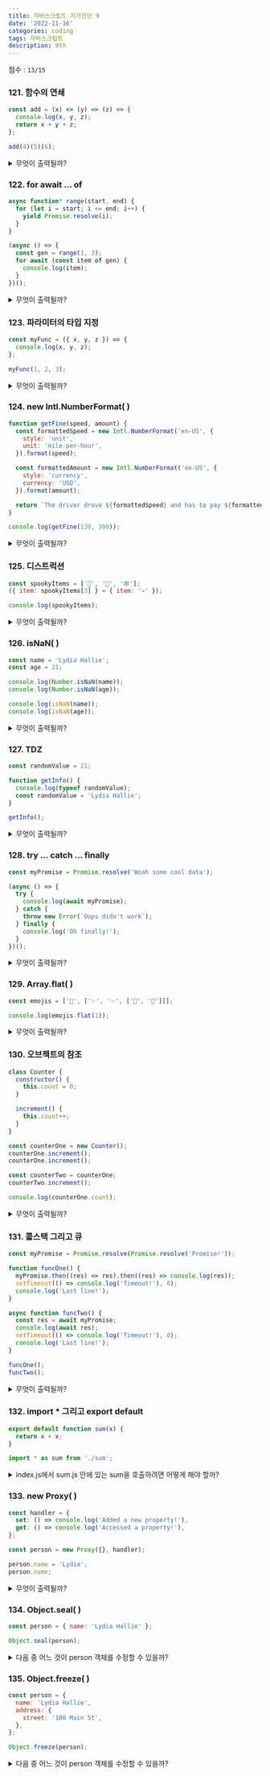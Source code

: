 ```yaml
---
title: 자바스크립트 자가진단 9
date: '2022-11-16'
categories: coding
tags: 자바스크립트
description: 9th
---
```

<HeadingNavigator />

점수 : `13/15`

### 121. 함수의 연쇄
```js
const add = (x) => (y) => (z) => {
  console.log(x, y, z);
  return x + y + z;
};

add(4)(5)(6);
```
<details>
  <summary>무엇이 출력될까?</summary>
    <>
    - 내 생각 : `4, 5, 6`
    - 이유? : 함수는 객체고, 파라미터는 변수다. 상위 함수에서 받은 인수는 하위 함수에서도 살아 있다.
    ---
    - 사족 : -
    - 오답노트 : -
    </>
</details>

### 122. for await ... of
```js
async function* range(start, end) {
  for (let i = start; i <= end; i++) {
    yield Promise.resolve(i);
  }
}

(async () => {
  const gen = range(1, 3);
  for await (const item of gen) {
    console.log(item);
  }
})();
```
<details>
  <summary>무엇이 출력될까?</summary>
    <>
    - 내 생각 : `1 2 3`
    - 이유? : gen에는 해결되지 않은 값 `Promise.resolve(1)` `Promise.resolve(2)` `Promise.resolve(3)`이 들어온다. `await`는 이들의 해결을 기다린다. 
    ---
    - 사족 : -
    - 오답노트 : -
    </>
</details>

### 123. 파라미터의 타입 지정
```js
const myFunc = ({ x, y, z }) => {
  console.log(x, y, z);
};

myFunc(1, 2, 3);
```
<details>
  <summary>무엇이 출력될까?</summary>
    <>
    - 내 생각 : `undefined undefined undefined`
    - 이유? : 파라미터는 오브젝트 `{x, y, z}` 받는다. 하지만 들어간 건 숫자 1, 2, 3이다. 
    ---
    - 사족 : -
    - 오답노트 : -
    </>
</details>

### 124. new Intl.NumberFormat(  )
```js
function getFine(speed, amount) {
  const formattedSpeed = new Intl.NumberFormat('en-US', {
    style: 'unit',
    unit: 'mile-per-hour',
  }).format(speed);

  const formattedAmount = new Intl.NumberFormat('en-US', {
    style: 'currency',
    currency: 'USD',
  }).format(amount);

  return `The driver drove ${formattedSpeed} and has to pay ${formattedAmount}`;
}

console.log(getFine(130, 300));
```
<details>
  <summary>무엇이 출력될까?</summary>
    <>
    - 내 생각 : `The driver drove 130 mph and has to pay $300.00`
    - 이유? : `new Intl.NumberFormat()`을 이용해 스타일을 지정했다.
    ---
    - 사족 : `locale`을 이용한 날짜 지정도 할 수 있다.
    - 오답노트 : -
    </>
</details>

### 125. 디스트럭션
```js
const spookyItems = ['👻', '🎃', '🕸'];
({ item: spookyItems[3] } = { item: '💀' });

console.log(spookyItems);
```
<details>
  <summary>무엇이 출력될까?</summary>
    <>
    - 내 생각 : `['👻', '🎃', '🕸', '💀'];`
    - 이유? : 디스트럭션에 의해 `spookyItems[3] = "💀"`이 된다.
    ---
    - 사족 : -
    - 오답노트 : -
    </>
</details>

### 126. isNaN(  )
```js
const name = 'Lydia Hallie';
const age = 21;

console.log(Number.isNaN(name));
console.log(Number.isNaN(age));

console.log(isNaN(name));
console.log(isNaN(age));
```
<details>
  <summary>무엇이 출력될까?</summary>
    <>
    - 내 생각 : `false`, `false`, `true`, `false`
    - 이유? : `isNaN`은 전달한 값이 숫자인지 아닌지 확인한다.
    ---
    - 사족 : `isNaN`의 모호함 때문에 `Number.isNaN()`을 사용하라고 한다(mdn web docs). 문자 `"37"`을 숫자로 치환해서 받는다든지, `true`를 숫자로 받는다든지 등의 문제가 있다.  
    `isNaN('37') // false`.  
    `Number.isNaN()`은 `숫자면서 NaN`이면 true, 아니면 false를 내뱉는다.
    - 오답노트 : -
    </>
</details>

### 127. TDZ
```js
const randomValue = 21;

function getInfo() {
  console.log(typeof randomValue);
  const randomValue = 'Lydia Hallie';
}

getInfo();
```
<details>
  <summary>무엇이 출력될까?</summary>
    <>
    - 내 생각 : `ReferenceError`
    - 이유? : 앞에서도 나온 문제다. 함수 내에서 새로이 선언된 `const` randomvalue가 함수 객체 최상단으로 호이스팅된다. 이니셜라이징은 이뤄지지 않은 상태다. 참조 에러가 난다.
    ---
    - 사족 : Temporal Dead Zone, 일시적 사각지대라고 흔히 번역된다.
    - 오답노트 : -
    </>
</details>

### 128. try ... catch ... finally
```js
const myPromise = Promise.resolve('Woah some cool data');

(async () => {
  try {
    console.log(await myPromise);
  } catch {
    throw new Error(`Oops didn't work`);
  } finally {
    console.log('Oh finally!');
  }
})();
```
<details>
  <summary>무엇이 출력될까?</summary>
    <>
    - 내 생각 : `Woah some cool data Oh finally!`
    - 이유? : `try()`가 성공하기 때문에 `catch()` 예외처리를 건너 뛰고 `finally()`로 향한다.
    ---
    - 사족 : -
    - 오답노트 : -
    </>
</details>

### 129. Array.flat(  )
```js
const emojis = ['🥑', ['✨', '✨', ['🍕', '🍕']]];

console.log(emojis.flat(1));
```
<details>
  <summary>무엇이 출력될까?</summary>
    <>
    - 내 생각 : `['🥑', '✨', '✨', ['🍕', '🍕']]`
    - 이유? : 이렇게 표현하는 게 맞는지 모르겠지만, 현재 배열의 깊이는 2다(0을 기준으로, 배열 안에 두개의 배열이 더 있다). `flat()`은 이를 평평하게 만든다. 지금 같은 경우 깊이 1, 그러니까 배열 안에서 가장 먼저 등장하는 배열 하나를 해체한다.
    ---
    - 사족 : -
    - 오답노트 : -
    </>
</details>

### 130. 오브젝트의 참조
```js
class Counter {
  constructor() {
    this.count = 0;
  }

  increment() {
    this.count++;
  }
}

const counterOne = new Counter();
counterOne.increment();
counterOne.increment();

const counterTwo = counterOne;
counterTwo.increment();

console.log(counterOne.count);
```
<details>
  <summary>무엇이 출력될까?</summary>
    <>
    - 내 생각 : `3`
    - 이유? :  counterTwo는 counterOne과 같은 객체를 참조한다. counterTwo의 값을 1 증가시켰다.
    ---
    - 사족 : -
    - 오답노트 : -
    </>
</details>

### 131. 콜스택 그리고 큐
```js
const myPromise = Promise.resolve(Promise.resolve('Promise!'));

function funcOne() {
  myPromise.then((res) => res).then((res) => console.log(res));
  setTimeout(() => console.log('Timeout!'), 0);
  console.log('Last line!');
}

async function funcTwo() {
  const res = await myPromise;
  console.log(await res);
  setTimeout(() => console.log('Timeout!'), 0);
  console.log('Last line!');
}

funcOne();
funcTwo();
```
<details>
  <summary>무엇이 출력될까?</summary>
    <>
    - 내 생각 : `Last line!`, `Promise!`, `Promise!`, `Last line!`, `Timeout!`, `Timeout!`
    - 이유? : `funcOne`이 실행되고, `Promise` 처리에는 시간이 걸린다. `await`가 걸려있지 않기 때문에 다음줄을 먼저 실행한다. `setTimeout()`은 콜스택이 아니라 큐에 대기명단을 올린다.
    `funcTwo`가 실행되고 `await`이 걸린 `Promise`의 해결을 기다린다. 이번에도 `setTimeout()`은 마지막에 실행된다. 콘솔이 출력된다.
    ---
    - 사족 : 프로미스의 `.then()` 콜백함수 부분은 큐로 보내진다. 이후 콜스택이 비워졌을 때 처리된다.
    - 오답노트 : -
    </>
</details>

### 132. import * 그리고 export default
```js sum.js
export default function sum(x) {
  return x + x;
}
```
```js index.js
import * as sum from './sum';
```
<details>
  <summary>index.js에서 sum.js 안에 있는 sum을 호출하려면 어떻게 해야 할까?</summary>
    <>
    - 내 생각 : `sum.default(4)`
    - 이유? : `와일드카드(*)`로 모듈 전체를 가져왔고 `default`로 내보낸 변수는 모듈 객체에 `{ default: ~}` 로 들어온다.
    ---
    - 사족 : -
    - 오답노트 : -
    </>
</details>

### 133. new Proxy(  ) 
```js
const handler = {
  set: () => console.log('Added a new property!'),
  get: () => console.log('Accessed a property!'),
};

const person = new Proxy({}, handler);

person.name = 'Lydia';
person.name;
```
<details>
  <summary>무엇이 출력될까?</summary>
    <>
    - 내 생각 : `Added a new property!`, `Accessed a property!`
    - 이유? : 솔직히 프록시의 역할을 잘 몰랐다. handler엔 `set`, `get` 함수가 심어져 있다. person 인스턴스이 이를 연결하는 것 같다..
    ---
    - 사족 : 틀렸다고 하자.
    - 오답노트 :  `Proxy` 객체를 사용하면, 두번째 인수로 전달한 오브젝트 사용자 지정동작을 추가할 수 있다고 한다. `set`과 `get`을 설정하면 값이 추가되거나 호출될 때 반응하는 오브젝트 데이터 추가/수정 알리미?를 만들 수 있다.
    </>
</details>

### 134. Object.seal(  )
```js
const person = { name: 'Lydia Hallie' };

Object.seal(person);
```
<details>
  <summary> 다음 중 어느 것이 person 객체를 수정할 수 있을까?</summary>
    <>
    - 내 생각 : `Object.assign(person, { age: 21 })`
    - 이유? : `Object.seal()`을 통해 데이터를 감췄다. 그 뉘앙스에서, 닷 접근은 금지될 거라고 생각했다.
    ---
    - 오답노트 : `Object.seal()`을 사용하면 속성이 *추가*되거나, *제거*되는 것을 막는다. 이미 존재하는 값의 *수정은 가능*하다.
    - 사족 : -
    </>
</details>

### 135. Object.freeze(  )
```js
const person = {
  name: 'Lydia Hallie',
  address: {
    street: '100 Main St',
  },
};

Object.freeze(person);
```
<details>
  <summary> 다음 중 어느 것이 person 객체를 수정할 수 있을까?</summary>
    <>
    - 내 생각 : `person.address.street = "101 Main St"`
    - 이유? : person.address는 또다른 객체이기 때문에 직접적인 동결의 대상은 아닐 것 같았다.
    ---
    - 사족 : `Object.seal()`과 달리 수정까지 막는다. 하지만 이 동결은 오브젝트 자기 자신만 얼리는 얕은 동결이다. 
    - 오답노트 : -
    </>
</details>
